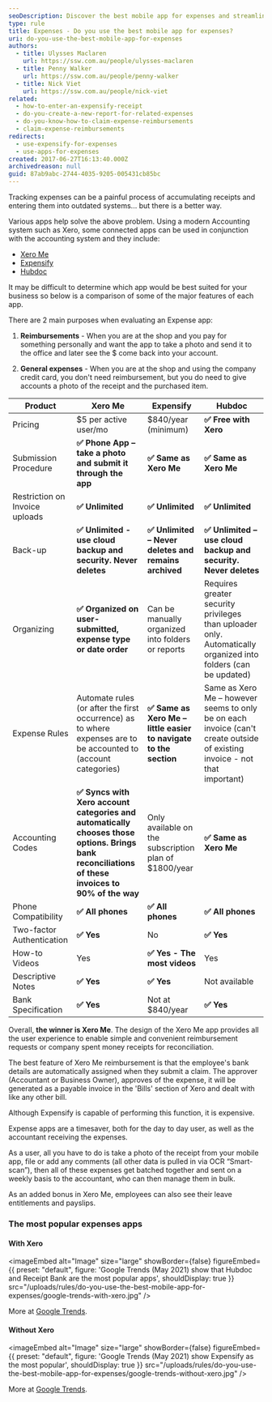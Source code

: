 ```yaml
---
seoDescription: Discover the best mobile app for expenses and streamline your financial tracking with ease.
type: rule
title: Expenses - Do you use the best mobile app for expenses?
uri: do-you-use-the-best-mobile-app-for-expenses
authors:
  - title: Ulysses Maclaren
    url: https://ssw.com.au/people/ulysses-maclaren
  - title: Penny Walker
    url: https://ssw.com.au/people/penny-walker
  - title: Nick Viet
    url: https://ssw.com.au/people/nick-viet
related:
  - how-to-enter-an-expensify-receipt
  - do-you-create-a-new-report-for-related-expenses
  - do-you-know-how-to-claim-expense-reimbursements
  - claim-expense-reimbursements
redirects:
  - use-expensify-for-expenses
  - use-apps-for-expenses
created: 2017-06-27T16:13:40.000Z
archivedreason: null
guid: 87ab9abc-2744-4035-9205-005431cb85bc
---
```


Tracking expenses can be a painful process of accumulating receipts and entering them into outdated systems... but there is a better way.

Various apps help solve the above problem. Using a modern Accounting system such as Xero, some connected apps can be used in conjunction with the accounting system and they include:
- [Xero Me](https://apps.apple.com/au/app/xero-me/id991901494)
- [Expensify](https://www.expensify.com/)
- [Hubdoc](https://www.hubdoc.com/)

It may be difficult to determine which app would be best suited for your business so below is a comparison of some of the major features of each app.

There are 2 main purposes when evaluating an Expense app:

1. **Reimbursements** - When you are at the shop and you pay for something personally and want the app to take a photo and send it to the office and later see the $ come back into your account.

2. **General expenses** - When you are at the shop and using the company credit card, you don't need reimbursement, but you do need to give accounts a photo of the receipt and the purchased item.

| Product                        | **Xero Me**                                                                                                                                        | **Expensify**                                                     | **Hubdoc**                                                                                                                 |
| ------------------------------ | -------------------------------------------------------------------------------------------------------------------------------------------------- | ----------------------------------------------------------------- | -------------------------------------------------------------------------------------------------------------------------- |
| Pricing                        | $5 per active user/mo                                                                                                                              | $840/year (minimum)                                               | **✅ Free with Xero**                                                                                                      |
| Submission Procedure           | **✅ Phone App – take a photo and submit it through the app**                                                                                      | **✅ Same as Xero Me**                                            | **✅ Same as Xero Me**                                                                                                     |
| Restriction on Invoice uploads | **✅ Unlimited**                                                                                                                                   | **✅ Unlimited**                                                  | **✅ Unlimited**                                                                                                           |
| Back-up                        | **✅ Unlimited - use cloud backup and security. Never deletes**                                                                                    | **✅ Unlimited – Never deletes and remains archived**             | **✅ Unlimited – use cloud backup and security. Never deletes**                                                            |
| Organizing                     | **✅ Organized on user-submitted, expense type or date order**                                                                                     | Can be manually organized into folders or reports                 | Requires greater security privileges than uploader only. Automatically organized into folders (can be updated)             |
| Expense Rules                  | Automate rules (or after the first occurrence) as to where expenses are to be accounted to (account categories)                                    | **✅ Same as Xero Me – little easier to navigate to the section** | Same as Xero Me – however seems to only be on each invoice (can't create outside of existing invoice - not that important) |
| Accounting Codes               | **✅ Syncs with Xero account categories and automatically chooses those options. Brings bank reconciliations of these invoices to 90% of the way** | Only available on the subscription plan of $1800/year             | **✅ Same as Xero Me**                                                                                                     |
| Phone Compatibility            | **✅ All phones**                                                                                                                                  | **✅ All phones**                                                 | **✅ All phones**                                                                                                          |
| Two-factor Authentication      | **✅ Yes**                                                                                                                                         | No                                                                | **✅ Yes**                                                                                                                 |
| How-to Videos                  | Yes                                                                                                                                                | **✅ Yes - The most videos**                                      | Yes                                                                                                                        |
| Descriptive Notes              | **✅ Yes**                                                                                                                                         | **✅ Yes**                                                        | Not available                                                                                                              |
| Bank Specification             | **✅ Yes**                                                                                                                                         | Not at $840/year                                                  | **✅ Yes**                                                                                                                 |

Overall, **the winner is Xero Me**. The design of the Xero Me app provides all the user experience to enable simple and convenient reimbursement requests or company spent money receipts for reconciliation.

The best feature of Xero Me reimbursement is that the employee's bank details are automatically assigned when they submit a claim. The approver (Accountant or Business Owner), approves of the expense, it will be generated as a payable invoice in the 'Bills' section of Xero and dealt with like any other bill.

Although Expensify is capable of performing this function, it is expensive.

Expense apps are a timesaver, both for the day to day user, as well as the accountant receiving the expenses.

As a user, all you have to do is take a photo of the receipt from your mobile app, file or add any comments (all other data is pulled in via OCR “Smart-scan”), then all of these expenses get batched together and sent on a weekly basis to the accountant, who can then manage them in bulk.

As an added bonus in Xero Me, employees can also see their leave entitlements and payslips.

### The most popular expenses apps

#### With Xero


<imageEmbed
  alt="Image"
  size="large"
  showBorder={false}
  figureEmbed={{
    preset: "default",
    figure: 'Google Trends (May 2021) show that Hubdoc and Receipt Bank are the most popular apps',
    shouldDisplay: true
  }}
  src="/uploads/rules/do-you-use-the-best-mobile-app-for-expenses/google-trends-with-xero.jpg"
/>

More at [Google Trends](https://trends.google.com/trends/explore?q=%22Xero%20Expenses%22%2cxero%20expensify%2cxero%20hubdoc%2cxero%20%22Receipt%20Bank%22).

#### Without Xero


<imageEmbed
  alt="Image"
  size="large"
  showBorder={false}
  figureEmbed={{
    preset: "default",
    figure: 'Google Trends (May 2021) show Expensify as the most popular',
    shouldDisplay: true
  }}
  src="/uploads/rules/do-you-use-the-best-mobile-app-for-expenses/google-trends-without-xero.jpg"
/>

More at [Google Trends](https://trends.google.com/trends/explore?geo=US&q=Xero%20Expenses%2cexpensify%2chubdoc%2c%22Receipt%20Bank%22).